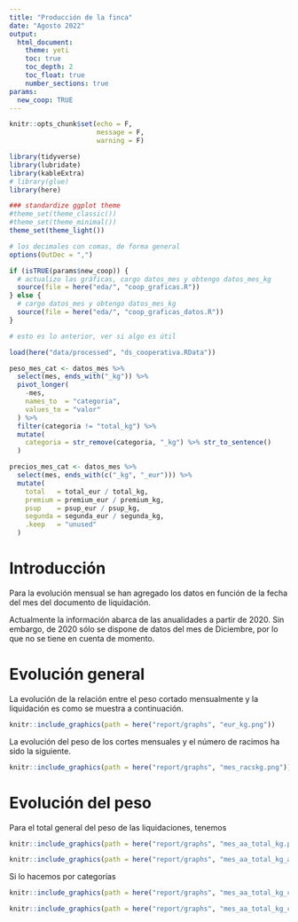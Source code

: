 ```yaml
---
title: "Producción de la finca"
date: "Agosto 2022"
output:
  html_document:
    theme: yeti
    toc: true
    toc_depth: 2
    toc_float: true
    number_sections: true
params:
  new_coop: TRUE
---
```


```r
knitr::opts_chunk$set(echo = F,
                      message = F,
                      warning = F)

library(tidyverse)
library(lubridate)
library(kableExtra)
# library(glue)
library(here)

### standardize ggplot theme
#theme_set(theme_classic())
#theme_set(theme_minimal())
theme_set(theme_light())

# los decimales con comas, de forma general
options(OutDec = ",")
```

```r

if (isTRUE(params$new_coop)) {
  # actualizo las gráficas, cargo datos_mes y obtengo datos_mes_kg
  source(file = here("eda/", "coop_graficas.R"))
} else {
  # cargo datos_mes y obtengo datos_mes_kg
  source(file = here("eda/", "coop_graficas_datos.R"))
}

# esto es lo anterior, ver si algo es útil

load(here("data/processed", "ds_cooperativa.RData"))

peso_mes_cat <- datos_mes %>% 
  select(mes, ends_with("_kg")) %>% 
  pivot_longer(
    -mes,
    names_to  = "categoria",
    values_to = "valor"
  ) %>% 
  filter(categoria != "total_kg") %>% 
  mutate(
    categoria = str_remove(categoria, "_kg") %>% str_to_sentence()
  )

precios_mes_cat <- datos_mes %>% 
  select(mes, ends_with(c("_kg", "_eur"))) %>% 
  mutate(
    total   = total_eur / total_kg,
    premium = premium_eur / premium_kg,
    psup    = psup_eur / psup_kg,
    segunda = segunda_eur / segunda_kg,
    .keep   = "unused"
  )
```

# Introducción

Para la evolución mensual se han agregado los datos en función de la fecha del mes del documento de liquidación.

Actualmente la información abarca de las anualidades a partir de 2020. Sin embargo, de 2020 sólo se dispone de datos del mes de Diciembre, por lo que no se tiene en cuenta de momento.

# Evolución general

La evolución de la relación entre el peso cortado mensualmente y la liquidación es como se muestra a continuación.

```r
knitr::include_graphics(path = here("report/graphs", "eur_kg.png"))
```

La evolución del peso de los cortes mensuales y el número de racimos ha sido la siguiente.

```r
knitr::include_graphics(path = here("report/graphs", "mes_racskg.png"))
```

# Evolución del peso

Para el total general del peso de las liquidaciones, tenemos

```r
knitr::include_graphics(path = here("report/graphs", "mes_aa_total_kg.png"))
```

```r
knitr::include_graphics(path = here("report/graphs", "mes_aa_total_kg_acum.png"))
```

Si lo hacemos por categorías

```r
knitr::include_graphics(path = here("report/graphs", "mes_aa_total_kg_cat.png"))
```

```r
knitr::include_graphics(path = here("report/graphs", "mes_aa_total_kg_cat_acum.png"))
```


<!--
## Acumulado mensual de las variables generales

Evolución mensual del acumulado semanal del número de racimos, peso total, importe total y el total de las facturas.

```r
datos_mes %>% 
  select(mes:total_fac) %>% 
  pivot_longer(
    -mes,
    names_to = "tipo",
    values_to = "valor"
  ) %>% 
  mutate(
    tipo = if_else(str_detect(tipo, "fac"), "total_factura", tipo) %>%
      str_replace("_", " ") %>% str_to_title()
  ) %>%
  ggplot(aes(x = mes)) +
  geom_bar(aes(weight = valor)) +
  facet_wrap(
    ~factor(tipo, c("Racimos", "Total Kg", "Total Eur", "Total Factura")), 
    ncol = 1, scales = "free_y") +
  labs(
    y = NULL,
    caption = "Total Eur es el importe total de los cortes, y Total Factura el importe de las facturas."
    )
```

## Peso mensual por categoría

Evolución del peso mensual (Kg), por categoría

```r
 peso_mes_cat %>% 
  ggplot(aes(mes, valor)) +
  geom_line() +
  facet_wrap(~categoria, ncol = 1) +
  labs(y = "Kg")
  
```

Evolución del porcentaje, en peso, de cada categoría

```r
peso_mes_cat %>% 
  pivot_wider(
    names_from = "categoria",
    values_from = "valor"
  ) %>% 
  mutate(
    total = Premium + Psup + Segunda,
    across(Premium:Segunda, ~round(.x / total * 100, digits = 2), .names = "{.col}_prc")
  ) %>% 
  select(mes, ends_with("_prc")) %>% 
  pivot_longer(
    -mes,
    names_to = "cat",
    values_to = "valor"
  ) %>% 
  mutate(
    cat = str_remove(cat, "_prc")
  ) %>% 
  ggplot(aes(x = mes, y = valor, color = cat)) +
  geom_line(size = 1) +
  labs(
    y = "Porcentaje",
    color = "Categoría")
```

## Precios por categorías

Evolución mensual del precio en cada categoría, en negro la media del precio percibido.

```r
precios_mes_cat %>% 
  select(-total) %>% 
  pivot_longer(
    -mes,
    names_to  = "cat",
    values_to = "valor"
  ) %>% 
  ggplot(aes(x = mes, y = valor)) +
  geom_line(aes(color = cat)) +
  geom_line(data = select(precios_mes_cat, mes, total), aes(x = mes, y = total)) +
  labs(
    y = "€ / Kg",
    color = "categoría"
  )
```

# Comparativa mensualidades anuales

## Variables principales

```r

ds <- datos_mes %>% 
  select(mes:total_fac) %>% 
  group_by(aa = year(mes), mm = month(mes, label = TRUE)) %>% 
  summarise(
    across(racimos:total_fac, sum),
    .groups = "drop"
    ) %>% 
  pivot_longer(
    cols      = !c(aa, mm),
    names_to  = "tipo",
    values_to = "valor"
  ) %>% 
  mutate(
    tipo = if_else(str_detect(tipo, "fac"), "total_factura", tipo) %>%
      str_replace("_", " ") %>% str_to_title()
  )

ds %>% 
  ggplot(
    aes(x = mm, y = valor, fill = as_factor(aa))
  ) +
  geom_col(position = "dodge") +
  facet_wrap(
    ~factor(tipo, c("Racimos", "Total Kg", "Total Eur", "Total Factura")),
    ncol = 1, scales = "free_y"
    ) +
  labs(
    x = NULL, y = NULL, fill = "Anualidades",
    caption = "Total Eur es el importe total de los cortes, y Total Factura el importe de las facturas."
    )
```

## Pesos de las categorías

```r
peso_mes_cat %>% 
  mutate(
    aa = year(mes), mm = month(mes, label = TRUE),
    .keep = "unused"
  ) %>% 
  ggplot(
    aes(x = mm, y = valor, fill = as_factor(aa))
  ) +
  geom_col(position = "dodge") +
  facet_wrap(~categoria, ncol = 1, scales = "free_y") +
  labs(x = NULL, y = NULL, fill = "Anualidades")
```

Respecto al peso total, la comparativa es la siguiente

```r
peso_mes_cat %>% 
  group_by(aa = year(mes), mm = month(mes, label = TRUE)) %>% 
  summarise(
    peso = sum(valor),
    .groups = "drop"
  ) %>% 
  pivot_wider(
    names_from = aa,
    values_from = peso
  ) %>% 
  arrange(mm) %>% 
  rename(Mes = mm) %>% 
  kbl(
    format.args = list(big.mark = '.')
  ) %>%
  kable_styling(bootstrap_options = c("striped", "hover", "condensed"), full_width = FALSE)
  
```

```r
peso_mes_cat %>% 
  group_by(aa = year(mes), mm = month(mes, label = TRUE)) %>% 
  summarise(
    peso = sum(valor),
    .groups = "drop"
  ) %>% 
  ggplot(
    aes(x = mm, y = as_factor(aa), fill = peso)
  ) +
  geom_tile() +
  labs(x = NULL, y = NULL, fill = "Kg")
```

## Precios

```r
precios_mes_cat %>% 
  select(-total) %>% 
  pivot_longer(
    cols      = -mes,
    names_to  = "cat",
    values_to = "precio"
  ) %>% 
  ggplot(
    aes(x = month(mes, label = TRUE), y = precio, fill = as_factor(year(mes)))
  ) +
  geom_col(position = "dodge") +
  facet_wrap(~cat, ncol = 1) +
  labs(x = NULL, y = NULL, fill = "Anualidades")
```

Considerando el precio total de cada corte, es decir, la relación entre el total de kg y el del importe de las liquidaciones, tenemos

```r
precios_mes_cat %>% 
  select(mes, total) %>% 
  ggplot(
    aes(x = month(mes, label = TRUE), y = total, fill = as_factor(year(mes)))
  ) +
  geom_col(position = "dodge") +
  labs(x = NULL, y = NULL, fill = "Anualidades")
```

-->